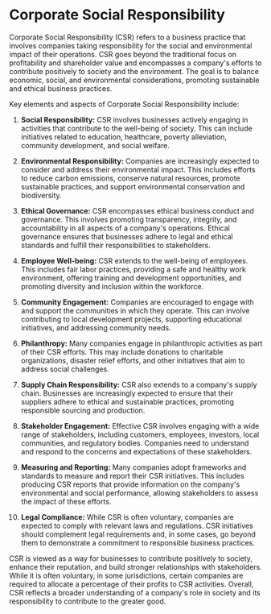 # Corporate Social Responsibility
Corporate Social Responsibility (CSR) refers to a business practice that involves companies taking responsibility for the social and environmental impact of their operations. CSR goes beyond the traditional focus on profitability and shareholder value and encompasses a company's efforts to contribute positively to society and the environment. The goal is to balance economic, social, and environmental considerations, promoting sustainable and ethical business practices.

Key elements and aspects of Corporate Social Responsibility include:

1. **Social Responsibility:** CSR involves businesses actively engaging in activities that contribute to the well-being of society. This can include initiatives related to education, healthcare, poverty alleviation, community development, and social welfare.

2. **Environmental Responsibility:** Companies are increasingly expected to consider and address their environmental impact. This includes efforts to reduce carbon emissions, conserve natural resources, promote sustainable practices, and support environmental conservation and biodiversity.

3. **Ethical Governance:** CSR encompasses ethical business conduct and governance. This involves promoting transparency, integrity, and accountability in all aspects of a company's operations. Ethical governance ensures that businesses adhere to legal and ethical standards and fulfill their responsibilities to stakeholders.

4. **Employee Well-being:** CSR extends to the well-being of employees. This includes fair labor practices, providing a safe and healthy work environment, offering training and development opportunities, and promoting diversity and inclusion within the workforce.

5. **Community Engagement:** Companies are encouraged to engage with and support the communities in which they operate. This can involve contributing to local development projects, supporting educational initiatives, and addressing community needs.

6. **Philanthropy:** Many companies engage in philanthropic activities as part of their CSR efforts. This may include donations to charitable organizations, disaster relief efforts, and other initiatives that aim to address social challenges.

7. **Supply Chain Responsibility:** CSR also extends to a company's supply chain. Businesses are increasingly expected to ensure that their suppliers adhere to ethical and sustainable practices, promoting responsible sourcing and production.

8. **Stakeholder Engagement:** Effective CSR involves engaging with a wide range of stakeholders, including customers, employees, investors, local communities, and regulatory bodies. Companies need to understand and respond to the concerns and expectations of these stakeholders.

9. **Measuring and Reporting:** Many companies adopt frameworks and standards to measure and report their CSR initiatives. This includes producing CSR reports that provide information on the company's environmental and social performance, allowing stakeholders to assess the impact of these efforts.

10. **Legal Compliance:** While CSR is often voluntary, companies are expected to comply with relevant laws and regulations. CSR initiatives should complement legal requirements and, in some cases, go beyond them to demonstrate a commitment to responsible business practices.

CSR is viewed as a way for businesses to contribute positively to society, enhance their reputation, and build stronger relationships with stakeholders. While it is often voluntary, in some jurisdictions, certain companies are required to allocate a percentage of their profits to CSR activities. Overall, CSR reflects a broader understanding of a company's role in society and its responsibility to contribute to the greater good.